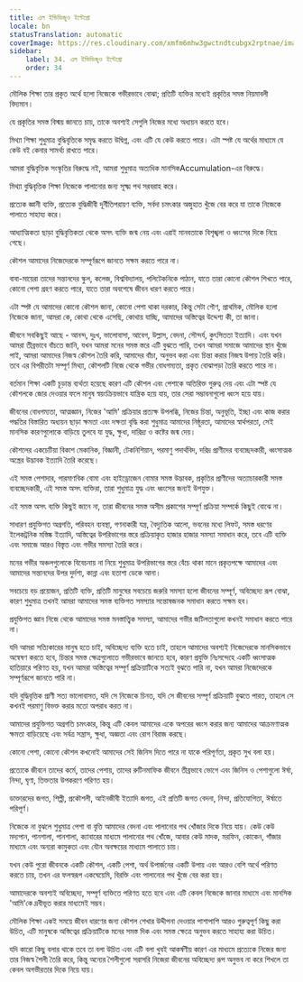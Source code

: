 ```yaml
---
title: এল ইন্ডিভিজুও ইন্টেগ্রো
locale: bn
statusTranslation: automatic
coverImage: https://res.cloudinary.com/xmfm6mhw3gwctndtcubgx2rptnae/image/upload/v1740337243/small_cover_educacion_fundamental_a051170f1c.webp
sidebar:
    label: 34. এল ইন্ডিভিজুও ইন্টেগ্রো
    order: 34
---
```

মৌলিক শিক্ষা তার প্রকৃত অর্থে হলো নিজেকে গভীরভাবে বোঝা; প্রতিটি ব্যক্তির মধ্যেই প্রকৃতির সমস্ত নিয়মাবলী বিদ্যমান।

যে প্রকৃতির সমস্ত বিস্ময় জানতে চায়, তাকে অবশ্যই সেগুলি নিজের মধ্যে অধ্যয়ন করতে হবে।

মিথ্যা শিক্ষা শুধুমাত্র বুদ্ধিবৃত্তিকে সমৃদ্ধ করতে উদ্বিগ্ন, এবং এটি যে কেউ করতে পারে। এটা স্পষ্ট যে অর্থের মাধ্যমে যে কেউ বই কেনার সামর্থ্য রাখতে পারে।

আমরা বুদ্ধিবৃত্তিক সংস্কৃতির বিরুদ্ধে নই, আমরা শুধুমাত্র অত্যধিক মানসিকAccumulation-এর বিরুদ্ধে।

মিথ্যা বুদ্ধিবৃত্তিক শিক্ষা নিজেকে পালানোর জন্য সূক্ষ্ম পথ সরবরাহ করে।

প্রত্যেক জ্ঞানী ব্যক্তি, প্রত্যেক বুদ্ধিজীবী দূর্নীতিপরায়ণ ব্যক্তি, সর্বদা চমৎকার অজুহাত খুঁজে বের করে যা তাকে নিজেকে পালাতে সাহায্য করে।

আধ্যাত্মিকতা ছাড়া বুদ্ধিবৃত্তিকতা থেকে অসৎ ব্যক্তি জন্ম নেয় এবং এরাই মানবতাকে বিশৃঙ্খলা ও ধ্বংসের দিকে নিয়ে গেছে।

কৌশল আমাদের নিজেদেরকে সম্পূর্ণরূপে জানতে সক্ষম করতে পারে না।

বাবা-মায়েরা তাদের সন্তানদের স্কুল, কলেজ, বিশ্ববিদ্যালয়, পলিটেকনিকে পাঠান, যাতে তারা কোনো কৌশল শিখতে পারে, কোনো পেশা গ্রহণ করতে পারে, যাতে তারা অবশেষে জীবন ধারণ করতে পারে।

এটা স্পষ্ট যে আমাদের কোনো কৌশল জানা, কোনো পেশা থাকা দরকার, কিন্তু সেটা গৌণ, প্রাথমিক, মৌলিক হলো নিজেকে জানা, আমরা কে, কোথা থেকে এসেছি, কোথায় যাচ্ছি, আমাদের অস্তিত্বের উদ্দেশ্য কী, তা জানা।

জীবনে সবকিছুই আছে - আনন্দ, দুঃখ, ভালোবাসা, আবেগ, উল্লাস, বেদনা, সৌন্দর্য, কুৎসিততা ইত্যাদি। এবং যখন আমরা তীব্রভাবে বাঁচতে জানি, যখন আমরা মনের সমস্ত স্তরে এটি বুঝতে পারি, তখন আমরা সমাজে আমাদের স্থান খুঁজে পাই, আমরা আমাদের নিজস্ব কৌশল তৈরি করি, আমাদের বাঁচা, অনুভব করা এবং চিন্তা করার নিজস্ব উপায় তৈরি করি। তবে এর বিপরীতটা সম্পূর্ণ মিথ্যা, কৌশলটি নিজে থেকে গভীর বোধগম্যতা, প্রকৃত বোঝাপড়া তৈরি করতে পারে না।

বর্তমান শিক্ষা একটি চূড়ান্ত ব্যর্থতা হয়েছে কারণ এটি কৌশল এবং পেশাকে অতিরিক্ত গুরুত্ব দেয় এবং এটা স্পষ্ট যে কৌশলকে জোর দেওয়ার ফলে মানুষ স্বয়ংক্রিয়ভাবে যান্ত্রিক হয়ে যায়, তার সেরা সম্ভাবনাগুলো ধ্বংস হয়ে যায়।

জীবনের বোধগম্যতা, আত্মজ্ঞান, নিজের 'আমি' প্রক্রিয়ার প্রত্যক্ষ উপলব্ধি, নিজের চিন্তা, অনুভূতি, ইচ্ছা এবং কাজ করার পদ্ধতির বিস্তারিত অধ্যয়ন ছাড়া ক্ষমতা এবং দক্ষতা বৃদ্ধি করা শুধুমাত্র আমাদের নিষ্ঠুরতা, আমাদের স্বার্থপরতা, সেই মানসিক কারণগুলোকে বাড়িয়ে তুলবে যা যুদ্ধ, ক্ষুধা, দারিদ্র্য ও কষ্টের জন্ম দেয়।

কৌশলের একচেটিয়া বিকাশ মেকানিক, বিজ্ঞানী, টেকনিশিয়ান, পরমাণু পদার্থবিদ, দরিদ্র প্রাণীদের ব্যবচ্ছেদকারী, ধ্বংসাত্মক অস্ত্রের উদ্ভাবক ইত্যাদি তৈরি করেছে।

এই সমস্ত পেশাদার, পারমাণবিক বোমা এবং হাইড্রোজেন বোমার সমস্ত উদ্ভাবক, প্রকৃতির প্রাণীদের অত্যাচারকারী সমস্ত ব্যবচ্ছেদকারী, এই সমস্ত অসৎ ব্যক্তিরা, তারা শুধুমাত্র যুদ্ধ এবং ধ্বংসের জন্যই উপযুক্ত।

এই সমস্ত অসৎ ব্যক্তি কিছুই জানে না, তারা জীবনের সমস্ত অসীম প্রকাশের সম্পূর্ণ প্রক্রিয়া সম্পর্কে কিছুই বোঝে না।

সাধারণ প্রযুক্তিগত অগ্রগতি, পরিবহন ব্যবস্থা, গণনাকারী যন্ত্র, বৈদ্যুতিক আলো, ভবনের মধ্যে লিফট, সমস্ত ধরণের ইলেকট্রনিক মস্তিষ্ক ইত্যাদি, অস্তিত্বের উপরিভাগের স্তরে প্রক্রিয়াকৃত হাজার হাজার সমস্যা সমাধান করে, তবে এটি ব্যক্তি এবং সমাজে আরও বিস্তৃত এবং গভীর সমস্যা তৈরি করে।

মনের গভীর অঞ্চলগুলোকে বিবেচনায় না নিয়ে শুধুমাত্র উপরিভাগের স্তরে বেঁচে থাকা মানে প্রকৃতপক্ষে আমাদের এবং আমাদের সন্তানদের উপর দুর্দশা, কান্না এবং হতাশা ডেকে আনা।

সবচেয়ে বড় প্রয়োজন, প্রতিটি ব্যক্তি, প্রতিটি মানুষের সবচেয়ে জরুরি সমস্যা হলো জীবনের সম্পূর্ণ, অবিচ্ছেদ্য রূপ বোঝা, কারণ শুধুমাত্র তখনই আমরা আমাদের সমস্ত ব্যক্তিগত সমস্যার সন্তোষজনক সমাধান করতে সক্ষম হব।

প্রযুক্তিগত জ্ঞান নিজে থেকে আমাদের সমস্ত মনস্তাত্ত্বিক সমস্যা, আমাদের গভীর জটিলতাগুলো কখনই সমাধান করতে পারে না।

যদি আমরা সত্যিকারের মানুষ হতে চাই, অবিচ্ছেদ্য ব্যক্তি হতে চাই, তাহলে আমাদের অবশ্যই নিজেদেরকে মানসিকভাবে অন্বেষণ করতে হবে, চিন্তার সমস্ত ক্ষেত্রগুলোতে গভীরভাবে জানতে হবে, কারণ প্রযুক্তি নিঃসন্দেহে একটি ধ্বংসাত্মক হাতিয়ারে পরিণত হয়, যখন আমরা অস্তিত্বের সম্পূর্ণ প্রক্রিয়াটিকে সত্যই বুঝতে পারি না, যখন আমরা নিজেদেরকে সম্পূর্ণরূপে জানতে পারি না।

যদি বুদ্ধিবৃত্তিক প্রাণী সত্য ভালোবাসত, যদি সে নিজেকে চিনত, যদি সে জীবনের সম্পূর্ণ প্রক্রিয়াটি বুঝতে পারত, তাহলে সে কখনই পরমাণু বিভক্ত করার মতো অপরাধ করত না।

আমাদের প্রযুক্তিগত অগ্রগতি চমৎকার, কিন্তু এটি কেবল আমাদের একে অপরের ধ্বংস করার জন্য আমাদের আক্রমণাত্মক ক্ষমতা বাড়িয়েছে এবং সর্বত্র সন্ত্রাস, ক্ষুধা, অজ্ঞতা এবং রোগ বিরাজ করছে।

কোনো পেশা, কোনো কৌশল কখনোই আমাদের সেই জিনিস দিতে পারে না যাকে পরিপূর্ণতা, প্রকৃত সুখ বলা হয়।

প্রত্যেকে জীবনে তাদের কর্মে, তাদের পেশায়, তাদের রুটিনমাফিক জীবনে তীব্রভাবে ভোগে এবং জিনিস ও পেশাগুলো ঈর্ষা, নিন্দা, ঘৃণা, তিক্ততার উপকরণে পরিণত হয়।

ডাক্তারদের জগত, শিল্পী, প্রকৌশলী, আইনজীবী ইত্যাদি জগত, এই প্রতিটি জগত বেদনা, নিন্দা, প্রতিযোগিতা, ঈর্ষাতে পরিপূর্ণ।

নিজেকে না বুঝলে শুধুমাত্র পেশা বা বৃত্তি আমাদের বেদনা এবং পালানোর পথ খোঁজার দিকে নিয়ে যায়। কেউ কেউ মদ্যপান, পানশালা, পানশালা, ক্যাবারের মাধ্যমে পালানোর পথ খোঁজে, আবার কেউ মাদক, মরফিন, কোকেন, গাঁজার মাধ্যমে এবং অন্যরা কামুকতা এবং যৌন অবক্ষয়ের মাধ্যমে পালাতে চায়।

যখন কেউ পুরো জীবনকে একটি কৌশল, একটি পেশা, অর্থ উপার্জনের একটি উপায় এবং আরও বেশি অর্থে পরিণত করতে চায়, তখন এর ফলস্বরূপ একঘেয়েমি, বিরক্তি এবং পালানোর পথ খুঁজে বের করা হয়।

আমাদেরকে অবশ্যই অবিচ্ছেদ্য, সম্পূর্ণ ব্যক্তিতে পরিণত হতে হবে এবং এটি কেবল নিজেকে জানার মাধ্যমে এবং মানসিক 'আমি'কে দ্রবীভূত করার মাধ্যমেই সম্ভব।

মৌলিক শিক্ষা একই সময়ে জীবন ধারণের জন্য কৌশল শেখার উদ্দীপনা দেওয়ার পাশাপাশি আরও গুরুত্বপূর্ণ কিছু করা উচিত, এটি মানুষকে অস্তিত্বের প্রক্রিয়াটিকে মনের সমস্ত দিক এবং সমস্ত ক্ষেত্রে অনুভব করতে সাহায্য করা উচিত।

যদি কারো কিছু বলার থাকে তবে তা বলা উচিত এবং এটি বলা খুবই আকর্ষণীয় কারণ এর মাধ্যমে প্রত্যেকে নিজের জন্য তার নিজস্ব শৈলী তৈরি করে, কিন্তু অন্যের শৈলীগুলো সরাসরি নিজেরা জীবনের অবিচ্ছেদ্য রূপ অনুভব না করে শিখলে তা কেবল অগভীরতার দিকে নিয়ে যায়।

